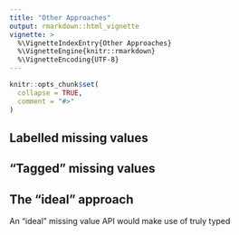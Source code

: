 ```yaml
---
title: "Other Approaches"
output: rmarkdown::html_vignette
vignette: >
  %\VignetteIndexEntry{Other Approaches}
  %\VignetteEngine{knitr::rmarkdown}
  %\VignetteEncoding{UTF-8}
---
```


```r
knitr::opts_chunk$set(
  collapse = TRUE,
  comment = "#>"
)
```


## Labelled missing values

## "Tagged" missing values

## The "ideal" approach

An "ideal" missing value API would make use of truly typed 
